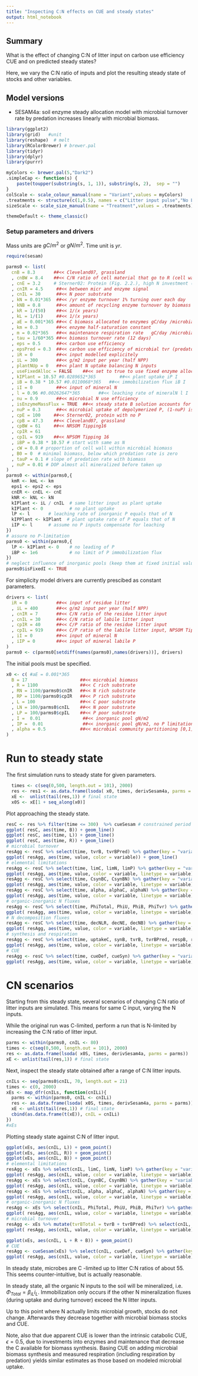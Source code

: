 ```yaml
---
title: "Inspecting C:N effects on CUE and steady states"
output: html_notebook
---
```


## Summary
What is the effect of changing C:N of litter input on carbon use efficiency CUE 
and on predicted steady states?

Here, we vary the C:N ratio of inputs and plot the resulting steady state of stocks
and other variables.

## Model versions
- SESAM4a: soil enzyme steady allocation model with microbial turnover rate by
predation increases linearly with microbial biomass.

```r
library(ggplot2)
library(grid)   #unit
library(reshape)  # melt
library(RColorBrewer) # brewer.pal
library(tidyr)
library(dplyr)
library(purrr)

myColors <- brewer.pal(5,"Dark2")	
.simpleCap <- function(s) {
    paste(toupper(substring(s, 1, 1)), substring(s, 2),  sep = "")
}
colScale <- scale_colour_manual(name = "Variant",values = myColors)
.treatments <- structure(c(1,0.5), names = c("Litter input pulse","No Litter input"))
sizeScale <- scale_size_manual(name = "Treatment",values = .treatments)

themeDefault <- theme_classic()  
```

### Setup parameters and drivers
Mass units are $gC/m^2$ or $gN/m^2$. Time unit is $yr$.
```r
require(sesam)

parms0 <- list(
  cnB = 8.3       ##<< Cleveland07, grassland
  , cnBW = 8.4    ##<< C/N ratio of cell material that go to R (cell walls) NRSOM Tipping 16
  , cnE = 3.2     # Sterner02: Protein (Fig. 2.2.), high N investment (low P)
  , cnIR = 4.5     ##<< between micr and enzyme signal
  , cnIL = 30      ##<< N poor substrate
  , kN = 0.01*365  ##<< /yr enzyme turnover 1% turning over each day
  , kNB = 0.8      ##<< amount of recycling enzyme turnover by biomass (added to uptake instead of R)
  , kR = 1/(50)    ##<< 1/(x years)
  , kL = 1/(1)     ##<< 1/(x years)
  , aE = 0.001*365 ##<< C biomass allocated to enzymes gC/day /microbial biomass
  , km = 0.3       ##<< enzyme half-saturation constant
  , m = 0.02*365   ##<< maintenance respiration rate   gC/day /microbial biomass
  , tau = 1/60*365 ##<< biomass turnover rate (12 days)
  , eps = 0.5      ##<< carbon use efficiency
  , epsPred = 0.3  ##<< carbon use efficiency of microbial tvr (predators respire)
  , iR = 0         ##<< input modelled explicitely
  , iL = 300       ##<< g/m2 input per year (half NPP)
  , plantNUp = 0   ##<< plant N uptake balancing N inputs
  , useFixedAlloc = FALSE    ##<< set to true to use fixed enzyme allocation (alpha = 0.5)
  , kIPlant = 10.57 #0.0289652*365         ##<< plant uptake iP I
  , iB = 0.38 * 10.57 #0.0110068*365   ##<< immobilization flux iB I
  , iI = 0         ##<< input of mineral N
  , l = 0.96 #0.00262647*365       ##<< leaching rate of mineralN l I
  , nu = 0.9       ##<< microbial N use efficiency
  , isEnzymeMassFlux = TRUE  ##<< steady state B solution accounts for enyzme mass fluxes
  , nuP = 0.3      ##<< microbial uptake of depolymerized P, (1-nuP) is mineralized
  , cpE = 100     ##<< Sterner02, protein with no P
  , cpB = 47.3    ##<< Cleveland07, grassland
  , cpBW = 61     ##<< NRSOM Tipping16
  , cpIR = 61
  , cpIL = 919    ##<< NPSOM Tipping 16
  , iBP = 0.38 * 10.57 # start with same as N
  , cW = 0.8 # proportion of cell wall within microbial biomass
  , B0 = 0  # minimal biomass, below which predation rate is zero
  , tauP = 0.1 # slope of predation rate with biomass
  , nuP = 0.01 # DOP almost all mineralized before taken up
)
parms0 <- within(parms0,{
  kmR <- kmL <- km
  eps1 <- eps2 <- eps
  cnER <- cnEL <- cnE
  kNR <- kNL <- kN
  kIPlant <- iL / cnIL	# same litter input as plant uptake
  kIPlant <- 0			# no plant uptake
  lP <- l       # leaching rate of inorganic P equals that of N
  kIPPlant <- kIPlant  # plant uptake rate of P equals that of N
  iIP <- l      # assume no P inputs compensate for leaching
})
# assure no P-limitation
parms0 <- within(parms0,{
  lP <- kIPlant <- 0    # no leading of P
  iBP <- 1e6            # no limit of P immobilization flux
})
# neglect influence of inorganic pools (keep them at fixed initial values)
parms0$isFixedI <- TRUE
```

For simplicity model drivers are currently prescibed as constant parameters.
```r
drivers <- list(
  iR = 0           ##<< input of residue litter
  , iL = 400       ##<< g/m2 input per year (half NPP)
  , cnIR = 7       ##<< C/N ratio of the residue litter input
  , cnIL = 30      ##<< C/N ratio of labile litter input
  , cpIR = 40      ##<< C/P ratio of the residue litter input
  , cpIL = 919     ##<< C/P ratio of the labile litter input, NPSOM Tipping16
  , iI = 0         ##<< input of mineral N
  , iIP = 0        ##<< input of mineral labile P
)
parms0 <- c(parms0[setdiff(names(parms0),names(drivers))], drivers)
```

The initial pools must be specified. 
```r
x0 <- c( #aE = 0.001*365
  B = 17                    ##<< microbial biomass 
  , R = 1100                ##<< C rich substrate
  , RN = 1100/parms0$cnIR   ##<< N rich substrate 
  , RP = 1100/parms0$cpIR   ##<< P rich substrate 
  , L = 100                 ##<< C poor substrate
  , LN = 100/parms0$cnIL    ##<< N poor substrate 
  , LP = 100/parms0$cpIL    ##<< P poor substrate 
  , I =  0.01                ##<< inorganic pool gN/m2
  , IP =  0.01               ##<< inorganic pool gN/m2, no P limitation
  , alpha = 0.5             ##<< microbial community partitioning [0,1]
)
```

# Run to steady state
The first simulation runs to steady state for given parameters.
```r
  times <- c(seq(0,500, length.out = 101), 2000)
  res <- res1 <- as.data.frame(lsoda( x0, times, derivSesam4a, parms = parms0))
  xE <-  unlist(tail(res,1)) # final state
  x0S <- xE[1 + seq_along(x0)] 
```

Plot approaching the steady state.
```r
resC <- res %>% filter(time <= 300)  %>% cueSesam # constrained period
ggplot( resC, aes(time, B)) + geom_line()
ggplot( resC, aes(time, L)) + geom_line()
ggplot( resC, aes(time, R)) + geom_line()
# microbial turnover
resAgg <- resC %>% select(time, tvrB, tvrBPred) %>% gather(key = "variable", "value", -time)
ggplot( resAgg, aes(time, value, color = variable)) + geom_line()
# elemental limitations
resAgg <- resC %>% select(time, limC, limN, limP) %>% gather(key = "variable", "value", -time)
ggplot( resAgg, aes(time, value, color = variable, linetype = variable)) + geom_line()
resAgg <- resC %>% select(time, CsynBC, CsynBN) %>% gather(key = "variable", "value", -time)
ggplot( resAgg, aes(time, value, color = variable, linetype = variable)) + geom_line()
resAgg <- resC %>% select(time, alpha, alphaC, alphaN) %>% gather(key = "variable", "value", -time)
ggplot( resAgg, aes(time, value, color = variable, linetype = variable)) + geom_line()
# organic-inorganic N fluxes
resAgg <- resC %>% select(time, PhiTotal, PhiU, PhiB, PhiTvr) %>% gather(key = "variable", "value", -time)
ggplot( resAgg, aes(time, value, color = variable, linetype = variable)) + geom_line()
# N decomposition fluxes
resAgg <- resC %>% select(time, decNLR, decNE, decNB) %>% gather(key = "variable", "value", -time)
ggplot( resAgg, aes(time, value, color = variable, linetype = variable)) + geom_line()
# synthesis and respiration
resAgg <- resC %>% select(time, uptakeC, synB, tvrB, tvrBPred, respB, respO, respTvr) %>% gather(key = "variable", "value", -time)
ggplot( resAgg, aes(time, value, color = variable, linetype = variable)) + geom_line()
# CUE
resAgg <- resC %>% select(time, cueDef, cueSyn) %>% gather(key = "variable", "value", -time)
ggplot( resAgg, aes(time, value, color = variable, linetype = variable)) + geom_line()
```

# CN scenarios

Starting from this steady state, several scenarios of changing C:N ratio
of litter inputs are simulated. This means for same C input, varying the N inputs.

While the original run was C-limited, perform a run that is N-limited by increasing the 
C:N ratio of litter input.
```r
parms <- within(parms0, cnIL <- 80)
times <- c(seq(0,500, length.out = 101), 2000)
res <- as.data.frame(lsoda( x0S, times, derivSesam4a, parms = parms))
xE <- unlist(tail(res,1)) # final state
```

Next, inspect the steady state obtained after a range of C:N litter inputs.
```r
cnILs <- seq(parms0$cnIL, 70, length.out = 21)
times <- c(0, 2000)
xEs <- map_dfr(cnILs, function(cnILi){
  parms <- within(parms0, cnIL <- cnILi)
  res <- as.data.frame(lsoda( x0S, times, derivSesam4a, parms = parms))
  xE <- unlist(tail(res,1)) # final state
  cbind(as.data.frame(t(xE)), cnIL = cnILi)
})
#xEs
```

Plotting steady state against C:N of litter input.
```r
ggplot(xEs, aes(cnIL, L)) + geom_point()
ggplot(xEs, aes(cnIL, R)) + geom_point()
ggplot(xEs, aes(cnIL, B)) + geom_point()
# elemental limitations
resAgg <- xEs %>% select(cnIL, limC, limN, limP) %>% gather(key = "variable", "value", -cnIL)
ggplot( resAgg, aes(cnIL, value, color = variable, linetype = variable)) + geom_line()
resAgg <- xEs %>% select(cnIL, CsynBC, CsynBN) %>% gather(key = "variable", "value", -cnIL)
ggplot( resAgg, aes(cnIL, value, color = variable, linetype = variable)) + geom_line()
resAgg <- xEs %>% select(cnIL, alpha, alphaC, alphaN) %>% gather(key = "variable", "value", -cnIL)
ggplot( resAgg, aes(cnIL, value, color = variable, linetype = variable)) + geom_line()
# organic-inorganic N fluxes
resAgg <- xEs %>% select(cnIL, PhiTotal, PhiU, PhiB, PhiTvr) %>% gather(key = "variable", "value", -cnIL)
ggplot( resAgg, aes(cnIL, value, color = variable, linetype = variable)) + geom_line()
# microbial turnover
resAgg <- xEs %>% mutate(tvrBTotal = tvrB + tvrBPred) %>% select(cnIL, tvrBTotal, tvrB, tvrBPred) %>% gather(key = "variable", "value", -cnIL)
ggplot( resAgg, aes(cnIL, value, color = variable, linetype = variable)) + geom_line()

ggplot(xEs, aes(cnIL, L + R + B)) + geom_point()
# CUE
resAgg <- cueSesam(xEs) %>% select(cnIL, cueDef, cueSyn) %>% gather(key = "variable", "value", -cnIL)
ggplot( resAgg, aes(cnIL, value, color = variable, linetype = variable)) + geom_line()

```

In steady state, microbes are C -limited up to litter C:N ratios of about 55.
This seems counter-intuitive, but is actually reasonable.

In steady state, all the organic N inputs to the soil will be mineralized, i.e. 
$\Phi_{Total} = \beta_{iL} i_L$. Immobilization only occurs if the other N
mineralization fluxes (during uptake and during turnover) exceed the N litter 
inputs.

Up to this point where N actually limits microbial growth, stocks do not change.
Afterwards they decrease together with microbial biomass stocks and CUE.

Note, also that due apparent CUE is lower than the intrinsic catabolic CUE, $\epsilon = 0.5$,
due to investments into enzymes and maintenance that decrease the C available for
biomass synthesis. 
Basing CUE on adding microbial biomass synthesis and measured respiration 
(including respiration by predation)
yields similar estimates as those based on modeled microbial uptake.
